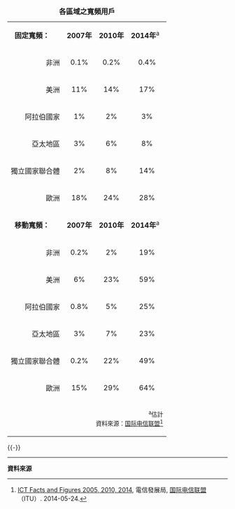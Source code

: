 {| class="infobox bordered;" style="font-size:90%"
|+'''各區域之寬頻用戶'''
|-
| style="text-align:left;" | '''&nbsp;&nbsp;固定寬頻：&nbsp;&nbsp;&nbsp;''' 
| style="text-align:center;" | '''2007年''' 
| style="text-align:center;" | '''2010年'''
| style="text-align:center;" | '''2014年'''<sup>a</sup>&nbsp;&nbsp;
|-
| style="text-align:right;" | 非洲
| style="text-align:center;" | 0.1%
| style="text-align:center;" | 0.2%
| style="text-align:center;" | 0.4%
|-
| style="text-align:right;" | 美洲
| style="text-align:center;" | 11%
| style="text-align:center;" | 14%
| style="text-align:center;" | 17%
|-
| style="text-align:right;" | 阿拉伯國家
| style="text-align:center;" | 1%
| style="text-align:center;" | 2%
| style="text-align:center;" | 3%
|-
| style="text-align:right;" | 亞太地區
| style="text-align:center;" | 3%
| style="text-align:center;" | 6%
| style="text-align:center;" | 8%
|-
| style="text-align:right;" | 獨立國家聯合體
| style="text-align:center;" | 2%
| style="text-align:center;" | 8%
| style="text-align:center;" | 14%
|-
| style="text-align:right;" | 歐洲
| style="text-align:center;" | 18%
| style="text-align:center;" | 24%
| style="text-align:center;" | 28%
|-
| style="text-align:left;" | '''&nbsp;&nbsp;移動寬頻：&nbsp;&nbsp;&nbsp;'''
| style="text-align:center;" | '''2007年''' 
| style="text-align:center;" | '''2010年'''
| style="text-align:center;" | '''2014年'''<sup>a</sup>&nbsp;&nbsp;
|-
| style="text-align:right;" | 非洲
| style="text-align:center;" | 0.2%
| style="text-align:center;" | 2%
| style="text-align:center;" | 19%
|-
| style="text-align:right;" | 美洲
| style="text-align:center;" | 6%
| style="text-align:center;" | 23%
| style="text-align:center;" | 59%
|-
| style="text-align:right;" | 阿拉伯國家
| style="text-align:center;" | 0.8%
| style="text-align:center;" | 5%
| style="text-align:center;" | 25%
|-
| style="text-align:right;" | 亞太地區
| style="text-align:center;" | 3%
| style="text-align:center;" | 7%
| style="text-align:center;" | 23%
|-
| style="text-align:right;" | 獨立國家聯合體
| style="text-align:center;" | 0.2%
| style="text-align:center;" | 22%
| style="text-align:center;" | 49%
|-
| style="text-align:right;" | 歐洲
| style="text-align:center;" | 15%
| style="text-align:center;" | 29%
| style="text-align:center;" | 64%
|-
| colspan=4 style="text-align:right;" | <small><sup>a</sup>估計<br>資料來源：[[国际电信联盟]]<ref name=ITCFactsAndFigures-2014>[http://www.itu.int/en/ITU-D/Statistics/Pages/facts/default.aspx ICT Facts and Figures 2005, 2010, 2014], 電信發展局, [[国际电信联盟]]（ITU）. 2014-05-24.</ref></small>
|}<noinclude>
{{-}}
<HR/>
'''資料來源'''
{{Reflist}}

{{doc|content=
<pre><nowiki>
{{Broadband subscriptions}}
</nowiki></pre>
}}</noinclude>